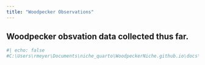 ```yaml
---
title: "Woodpecker Observations"
---
```


## Woodpecker obsvation data collected thus far.



```r
#| echo: false
#C:\Users\rmeyer\Documents\niche_quarto\WoodpeckerNiche.github.io\docs\data\raw

```